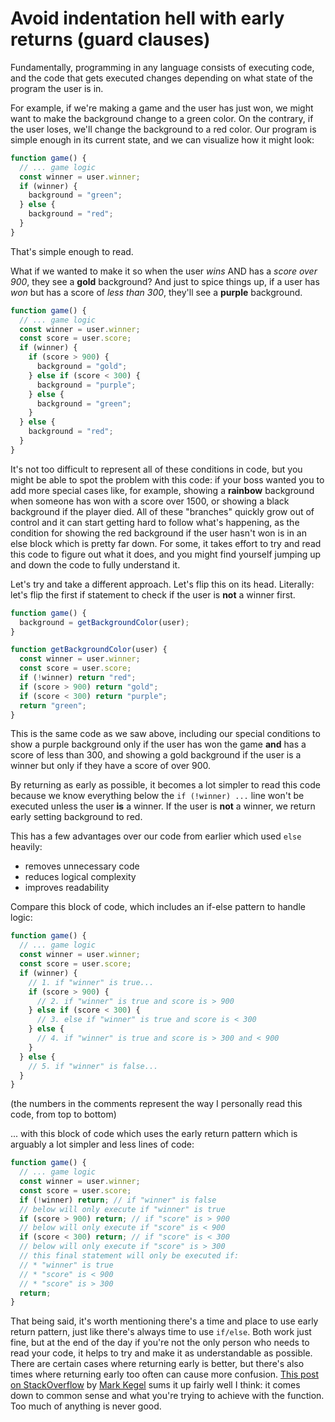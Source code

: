 # Avoid indentation hell with early returns (guard clauses)

Fundamentally, programming in any language consists of executing code, and the code that gets executed changes depending on what state of the program the user is in.

For example, if we're making a game and the user has just won, we might want to make the background change to a green color. On the contrary, if the user loses, we'll change the background to a red color. Our program is simple enough in its current state, and we can visualize how it might look:

```js
function game() {
  // ... game logic
  const winner = user.winner;
  if (winner) {
    background = "green";
  } else {
    background = "red";
  }
}
```

That's simple enough to read.

What if we wanted to make it so when the user _wins_ AND has a _score over 900_, they see a **gold** background? And just to spice things up, if a user has _won_ but has a score of _less than 300_, they'll see a **purple** background.

```js
function game() {
  // ... game logic
  const winner = user.winner;
  const score = user.score;
  if (winner) {
    if (score > 900) {
      background = "gold";
    } else if (score < 300) {
      background = "purple";
    } else {
      background = "green";
    }
  } else {
    background = "red";
  }
}
```

It's not too difficult to represent all of these conditions in code, but you might be able to spot the problem with this code: if your boss wanted you to add more special cases like, for example, showing a **rainbow** background when someone has won with a score over 1500, or showing a black background if the player died. All of these "branches" quickly grow out of control and it can start getting hard to follow what's happening, as the condition for showing the red background if the user hasn't won is in an else block which is pretty far down. For some, it takes effort to try and read this code to figure out what it does, and you might find yourself jumping up and down the code to fully understand it.

Let's try and take a different approach. Let's flip this on its head. Literally: let's flip the first if statement to check if the user is **not** a winner first.

```js
function game() {
  background = getBackgroundColor(user);
}

function getBackgroundColor(user) {
  const winner = user.winner;
  const score = user.score;
  if (!winner) return "red";
  if (score > 900) return "gold";
  if (score < 300) return "purple";
  return "green";
}
```

This is the same code as we saw above, including our special conditions to show a purple background only if the user has won the game **and** has a score of less than 300, and showing a gold background if the user is a winner but only if they have a score of over 900.

By returning as early as possible, it becomes a lot simpler to read this code because we know everything below the `if (!winner) ...` line won't be executed unless the user **is** a winner. If the user is **not** a winner, we return early setting background to red.

This has a few advantages over our code from earlier which used `else` heavily:

- removes unnecessary code
- reduces logical complexity
- improves readability

Compare this block of code, which includes an if-else pattern to handle logic:

```js
function game() {
  // ... game logic
  const winner = user.winner;
  const score = user.score;
  if (winner) {
    // 1. if "winner" is true...
    if (score > 900) {
      // 2. if "winner" is true and score is > 900
    } else if (score < 300) {
      // 3. else if "winner" is true and score is < 300
    } else {
      // 4. if "winner" is true and score is > 300 and < 900
    }
  } else {
    // 5. if "winner" is false...
  }
}
```

(the numbers in the comments represent the way I personally read this code, from top to bottom)

... with this block of code which uses the early return pattern which is arguably a lot simpler and less lines of code:

```js
function game() {
  // ... game logic
  const winner = user.winner;
  const score = user.score;
  if (!winner) return; // if "winner" is false
  // below will only execute if "winner" is true
  if (score > 900) return; // if "score" is > 900
  // below will only execute if "score" is < 900
  if (score < 300) return; // if "score" is < 300
  // below will only execute if "score" is > 300
  // this final statement will only be executed if:
  // * "winner" is true
  // * "score" is < 900
  // * "score" is > 300
  return;
}
```

That being said, it's worth mentioning there's a time and place to use early return pattern, just like there's always time to use `if/else`. Both work just fine, but at the end of the day if you're not the only person who needs to read your code, it helps to try and make it as understandable as possible. There are certain cases where returning early is better, but there's also times where returning early too often can cause more confusion. [This post on StackOverflow](https://stackoverflow.com/a/355863) by [Mark Kegel](https://github.com/littlenag) sums it up fairly well I think: it comes down to common sense and what you're trying to achieve with the function. Too much of anything is never good.

<!--[PROPERTIES]
- slug: 'avoid-indentation-hell-with-early-returns'
  title: 'Avoid indentation hell with early returns'
  description: "There's a better way to structure your conditional logic"
  image: cover.jpeg
  createdAt: 1629207399001
  location: 'posts/avoid-indentation-hell-with-early-returns.mdx'
  readTimeMins: 5
  difficulty: Beginner
  author: Nevulo
  keyIdeas:
    - Make your code more readable and understandable by returning from your function as early as possible
    - Rather than have nested statements, returning early means all logic below the return will only be executed if the condition passes, making things simpler
  labels:
    - programming
    - code-quality
-->
